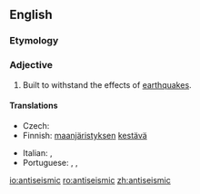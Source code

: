 ==English==

===Etymology===
{{prefix|anti|seismic|lang=en}}

===Adjective===
{{en-adj}}

# {{lb|en|architecture}} Built to withstand the effects of [[earthquake]]s.

====Translations====
{{trans-top|built to withstand earthquakes}}
* Czech: {{t|cs|antiseizmický|m}}
* Finnish: [[maanjäristys|maanjäristyksen]] [[kestävä]]
{{trans-mid}}
* Italian: {{t+|it|antisismico}}, {{t|it|antiterremoto}}
* Portuguese: {{t|pt|antiterremoto}}, {{t|pt|antiterremotos}}, {{t|pt|antissísmico}}
{{trans-bottom}}

[[io:antiseismic]]
[[ro:antiseismic]]
[[zh:antiseismic]]